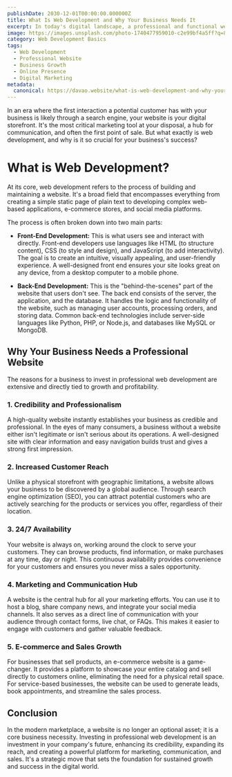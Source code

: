 ```yaml
---
publishDate: 2030-12-01T00:00:00.000000Z
title: What Is Web Development and Why Your Business Needs It
excerpt: In today's digital landscape, a professional and functional website is not just a luxury—it's a fundamental necessity for any business looking to grow, compete, and connect with its audience.
image: https://images.unsplash.com/photo-1740477959010-c2e99bf4a5ff?q=80&w=1740&auto=format&fit=crop&ixlib=rb-4.1.0&ixid=M3wxMjA3fDB8MHxwaG90by1wYWdlfHx8fGVufDB8fHx8fA%3D%3D
category: Web Development Basics
tags:
  - Web Development
  - Professional Website
  - Business Growth
  - Online Presence
  - Digital Marketing
metadata:
  canonical: https://davao.website/what-is-web-development-and-why-your-business-needs-it
---
```


In an era where the first interaction a potential customer has with your business is likely through a search engine, your website is your digital storefront. It's the most critical marketing tool at your disposal, a hub for communication, and often the first point of sale. But what exactly is web development, and why is it so crucial for your business's success?

# What is Web Development?

At its core, web development refers to the process of building and maintaining a website. It's a broad field that encompasses everything from creating a simple static page of plain text to developing complex web-based applications, e-commerce stores, and social media platforms.

The process is often broken down into two main parts:

- **Front-End Development:** This is what users see and interact with directly. Front-end developers use languages like HTML (to structure content), CSS (to style and design), and JavaScript (to add interactivity). The goal is to create an intuitive, visually appealing, and user-friendly experience. A well-designed front end ensures your site looks great on any device, from a desktop computer to a mobile phone.

- **Back-End Development:** This is the "behind-the-scenes" part of the website that users don't see. The back end consists of the server, the application, and the database. It handles the logic and functionality of the website, such as managing user accounts, processing orders, and storing data. Common back-end technologies include server-side languages like Python, PHP, or Node.js, and databases like MySQL or MongoDB.

## Why Your Business Needs a Professional Website

The reasons for a business to invest in professional web development are extensive and directly tied to growth and profitability.

### 1. Credibility and Professionalism

A high-quality website instantly establishes your business as credible and professional. In the eyes of many consumers, a business without a website either isn't legitimate or isn't serious about its operations. A well-designed site with clear information and easy navigation builds trust and gives a strong first impression.

### 2. Increased Customer Reach

Unlike a physical storefront with geographic limitations, a website allows your business to be discovered by a global audience. Through search engine optimization (SEO), you can attract potential customers who are actively searching for the products or services you offer, regardless of their location.

### 3. 24/7 Availability

Your website is always on, working around the clock to serve your customers. They can browse products, find information, or make purchases at any time, day or night. This continuous availability provides convenience for your customers and ensures you never miss a sales opportunity.

### 4. Marketing and Communication Hub

A website is the central hub for all your marketing efforts. You can use it to host a blog, share company news, and integrate your social media channels. It also serves as a direct line of communication with your audience through contact forms, live chat, or FAQs. This makes it easier to engage with customers and gather valuable feedback.

### 5. E-commerce and Sales Growth

For businesses that sell products, an e-commerce website is a game-changer. It provides a platform to showcase your entire catalog and sell directly to customers online, eliminating the need for a physical retail space. For service-based businesses, the website can be used to generate leads, book appointments, and streamline the sales process.

## Conclusion

In the modern marketplace, a website is no longer an optional asset; it is a core business necessity. Investing in professional web development is an investment in your company's future, enhancing its credibility, expanding its reach, and creating a powerful platform for marketing, communication, and sales. It's a strategic move that sets the foundation for sustained growth and success in the digital world.
